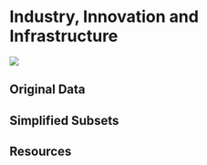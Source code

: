 # Industry, Innovation and Infrastructure

![](images/icons/E-WEB-Goal-09.png){.sdg-icon}

## Original Data

## Simplified Subsets

## Resources
